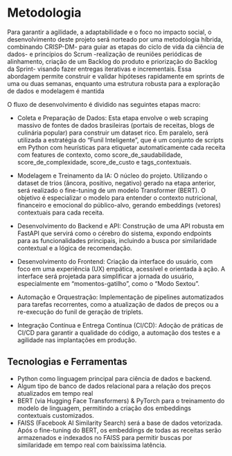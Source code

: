 # Metodologia

Para garantir a agilidade, a adaptabilidade e o foco no impacto social, o desenvolvimento deste projeto será norteado por uma metodologia híbrida, combinando  CRISP-DM- para guiar as etapas do ciclo de vida da ciência de dados- e princípios do Scrum -realização de reuniões periódicas de alinhamento, criação de um Backlog do produto e priorização do Backlog da Sprint- visando fazer entregas iterativas e incrementais.
Essa abordagem permite construir e validar hipóteses rapidamente em sprints de uma ou duas semanas, enquanto uma estrutura robusta para a exploração de dados e modelagem é mantida

O fluxo de desenvolvimento é dividido nas seguintes etapas macro:

- Coleta e Preparação de Dados: Esta etapa envolve o web scraping massivo de fontes de dados brasileiras (portais de receitas, blogs de culinária popular) para construir um dataset rico. Em paralelo, será utilizada a estratégia do "Funil Inteligente", que é um conjunto de scripts em Python com heurísticas para etiquetar automaticamente cada receita com features de contexto, como score_de_saudabilidade, score_de_complexidade, score_de_custo e tags_contextuais.

- Modelagem e Treinamento da IA: O núcleo do projeto. Utilizando o dataset de trios (âncora, positivo, negativo) gerado na etapa anterior, será realizado o fine-tuning de um modelo Transformer (BERT). O objetivo é especializar o modelo para entender o contexto nutricional, financeiro e emocional do público-alvo, gerando embeddings (vetores) contextuais para cada receita.

- Desenvolvimento do Backend e API: Construção de uma API robusta em FastAPI que servirá como o cérebro do sistema, expondo endpoints para as funcionalidades principais, incluindo a busca por similaridade contextual e a lógica de recomendação.

- Desenvolvimento do Frontend: Criação da interface do usuário, com foco em uma experiência (UX) empática, acessível e orientada à ação. A interface será projetada para simplificar a jornada do usuário, especialmente em "momentos-gatilho", como o "Modo Sextou".

- Automação e Orquestração: Implementação de pipelines automatizados para tarefas recorrentes, como a atualização de dados de preços ou a re-execução do funil de geração de triplets.

- Integração Contínua e Entrega Contínua (CI/CD): Adoção de práticas de CI/CD para garantir a qualidade do código, a automação dos testes e a agilidade nas implantações em produção.

## Tecnologias e Ferramentas

- Python como linguagem principal para ciência de dados e backend.
- Algum tipo de banco de dados relacional para a relação dos preços atualizados em tempo real
- BERT (via Hugging Face Transformers) & PyTorch para o treinamento do modelo de linguagem, permitindo a criação dos embeddings contextuais customizados.
- FAISS (Facebook AI Similarity Search) será a base de dados vetorizada. Após o fine-tuning do BERT, os embeddings de todas as receitas serão armazenados e indexados no FAISS para permitir buscas por similaridade em tempo real com baixíssima latência.
